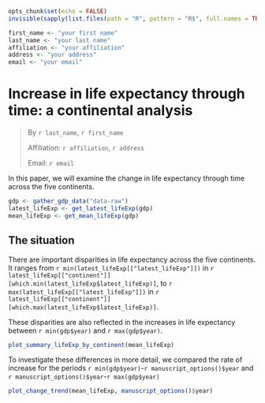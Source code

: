 ```r
opts_chunk$set(echo = FALSE)
invisible(sapply(list.files(path = "R", pattern = "R$", full.names = TRUE), source))
```

```r
first_name <- "your first name"
last_name <- "your last name"
affiliation <- "your affiliation"
address <- "your address"
email <- "your email"
```

# Increase in life expectancy through time: a continental analysis

> By `r last_name`, `r first_name`
>
> Affiliation: `r affiliation`, `r address`
>
> Email: `r email`

In this paper, we will examine the change in life expectancy through time across
the five continents.

```r
gdp <- gather_gdp_data("data-raw")
latest_lifeExp <- get_latest_lifeExp(gdp)
mean_lifeExp <- get_mean_lifeExp(gdp)
```


## The situation

There are important disparities in life expectancy across the five
continents. It ranges from `r min(latest_lifeExp[["latest_lifeExp"]])`
in `r latest_lifeExp[["continent"]][which.min(latest_lifeExp$latest_lifeExp)]`,
to `r max(latest_lifeExp[["latest_lifeExp"]])`
in `r latest_lifeExp[["continent"]][which.max(latest_lifeExp$latest_lifeExp)]`.

These disparities are also reflected in the increases in life expectancy between
`r min(gdp$year)` and `r max(gdp$year)`.

```r
plot_summary_lifeExp_by_continent(mean_lifeExp)
```

To investigate these differences in more detail, we compared the rate of increase
for the periods `r min(gdp$year)`-`r manuscript_options()$year`
and `r manuscript_options()$year`-`r max(gdp$year)`

```r
plot_change_trend(mean_lifeExp, manuscript_options()$year)
```
